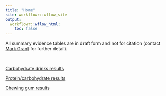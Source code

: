 ```yaml
---
title: "Home"
site: workflowr::wflow_site
output:
  workflowr::wflow_html:
    toc: false
---
```


All summary evidence tables are in draft form and not for citation (contact <a href="mailto:mgrantmd@gmail.com">Mark Grant</a> for further detail).

<br>

[Carbohydrate drinks results](cho_010420.html)

[Protein/carbohydrate results](protein_combined_120820.html)

[Chewing gum results](ChewingGum_121620.html)
